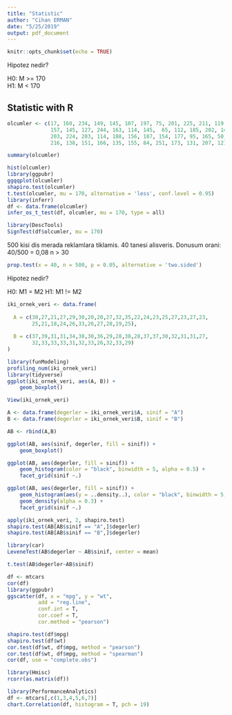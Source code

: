 ```yaml
---
title: "Statistic"
author: "Cihan ERMAN"
date: "5/25/2019"
output: pdf_document
---
```

```r
knitr::opts_chunk$set(echo = TRUE)
```

Hipotez nedir?

H0: M  >= 170  
H1: M  <  170

## Statistic with R
```r

olcumler <- c(17, 160, 234, 149, 145, 107, 197, 75, 201, 225, 211, 119, 
              157, 145, 127, 244, 163, 114, 145,  65, 112, 185, 202, 146,
              203, 224, 203, 114, 188, 156, 187, 154, 177, 95, 165, 50, 110, 
              216, 138, 151, 166, 135, 155, 84, 251, 173, 131, 207, 121, 120)

summary(olcumler)
```
```r
hist(olcumler)
library(ggpubr)
ggqqplot(olcumler)
shapiro.test(olcumler)
t.test(olcumler, mu = 170, alternative = 'less', conf.level = 0.95)
library(inferr)
df <- data.frame(olcumler)
infer_os_t_test(df, olcumler, mu = 170, type = all)
```


```r
library(DescTools)
SignTest(df$olcumler, mu = 170)
```
500 kisi dis merada reklamlara tiklamis.
40 tanesi alisveris.
Donusum orani: 40/500 = 0,08
n > 30
```r
prop.test(x = 40, n = 500, p = 0.05, alternative = 'two.sided')
```

Hipotez nedir?

H0: M1  =  M2
H1: M1 !=  M2

```r
iki_ornek_veri <- data.frame(
  
  A = c(30,27,21,27,29,30,20,20,27,32,35,22,24,23,25,27,23,27,23,
        25,21,18,24,26,33,26,27,28,19,25),
  
  B = c(37,39,31,31,34,38,30,36,29,28,38,28,37,37,30,32,31,31,27,
        32,33,33,33,31,32,33,26,32,33,29)
)

library(funModeling)
profiling_num(iki_ornek_veri)
library(tidyverse)
ggplot(iki_ornek_veri, aes(A, B)) +
    geom_boxplot()

View(iki_ornek_veri)

A <- data.frame(degerler = iki_ornek_veri$A, sinif = "A")
B <- data.frame(degerler = iki_ornek_veri$B, sinif = "B")

AB <- rbind(A,B)

ggplot(AB, aes(sinif, degerler, fill = sinif)) +
    geom_boxplot()

```
```r
ggplot(AB, aes(degerler, fill = sinif)) +
    geom_histogram(color = "black", binwidth = 5, alpha = 0.5) +
    facet_grid(sinif ~.)

ggplot(AB, aes(degerler, fill = sinif)) +
    geom_histogram(aes(y = ..density..), color = "black", binwidth = 5, alpha = 0.5) +
    geom_density(alpha = 0.3) +
    facet_grid(sinif ~.)

apply(iki_ornek_veri, 2, shapiro.test)
shapiro.test(AB[AB$sinif == "A",]$degerler)
shapiro.test(AB[AB$sinif == "B",]$degerler)
```

```r
library(car)
LeveneTest(AB$degerler ~ AB$sinif, center = mean)
```
```r
t.test(AB$degerler~AB$sinif)
```
```r
df <- mtcars
cor(df)
library(ggpubr)
ggscatter(df, x = "mpg", y = "wt", 
          add = "reg.line",
          conf.int = T,
          cor.coef = T,
          cor.method = "pearson")

shapiro.test(df$mpg)
shapiro.test(df$wt)
cor.test(df$wt, df$mpg, method = "pearson")
cor.test(df$wt, df$mpg, method = "spearman")
cor(df, use = "complete.obs")

library(Hmisc)
rcorr(as.matrix(df))
```
```r
library(PerformanceAnalytics)
df <- mtcars[,c(1,3,4,5,6,7)]
chart.Correlation(df, histogram = T, pch = 19)
```





























